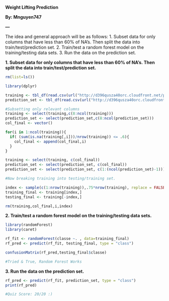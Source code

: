 **Weight Lifting Prediction**

**By: Mnguyen747**

**---**

The idea and general approach will be as follows:
1. Subset data for only columns that have less than 60% of NA's. Then split the data into train/test/prediction set.
2. Train/test a random forest model on the training/testing data sets.
3. Run the data on the prediction set.

**1. Subset data for only columns that have less than 60% of NA's. Then split the data into train/test/prediction set.**

```{r}

rm(list=ls())

library(dplyr)

training <- tbl_df(read.csv(url("http://d396qusza40orc.cloudfront.net/predmachlearn/pml-training.csv"), na.strings=c("NA","#DIV/0!","")))
prediction_set <- tbl_df(read.csv(url("http://d396qusza40orc.cloudfront.net/predmachlearn/pml-testing.csv"), na.strings=c("NA","#DIV/0!","")))

#Subsetting only relevant columns
training <- select(training,c(8:ncol(training)))
prediction_set <- select(prediction_set,c(8:ncol(prediction_set)))
col_final <- vector()

for(i in 1:ncol(training)){
  if( (sum(is.na(training[,i]))/nrow(training)) <= .6){
    col_final <- append(col_final,i)
  }
}

training <- select(training, c(col_final))
prediction_set <- select(prediction_set, c(col_final))
prediction_set <- select(prediction_set, c(1:(ncol(prediction_set)-1)))

#Now breaking training into testing/training set.

index <- sample(c(1:nrow(training)),.75*nrow(training), replace = FALSE)
training_final <- training[index,]
testing_final <- training[-index,]

rm(training,col_final,i,index)

```

**2. Train/test a random forest model on the training/testing data sets.**

```{r}

library(randomForest)
library(caret)

rf_fit <- randomForest(classe ~. , data=training_final)
rf_pred <- predict(rf_fit, testing_final, type = "class")

confusionMatrix(rf_pred,testing_final$classe)

#Tried & True, Random Forest Works

```

**3. Run the data on the prediction set.**

```{r}

rf_pred <- predict(rf_fit, prediction_set, type = "class")
print(rf_pred)

#Quiz Score: 20/20 :)

```

